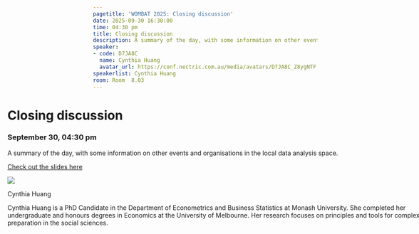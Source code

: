 ```yaml
---
pagetitle: 'WOMBAT 2025: Closing discussion'
date: 2025-09-30 16:30:00
time: 04:30 pm
title: Closing discussion
description: A summary of the day, with some information on other events and organisations in the local data analysis space.
speaker:
- code: D7JA8C
  name: Cynthia Huang
  avatar_url: https://conf.nectric.com.au/media/avatars/D7JA8C_Z8ygNTF.jpeg
speakerlist: Cynthia Huang
room: Room  8.03
---
```


::::::::::::::: {.grid style="width: 100vw;  transform: translateX(-20%);"}
::: {#sponsors_banner .g-col-12 .title}
# Closing discussion

### September 30, 04:30 pm
:::

:::::::::::: {.g-col-12 .full_text_block style="min-width: 640px; max-width:1080px; margin: 0 auto"}
A summary of the day, with some information on other events and organisations in the local data analysis space.

:::{.slides-btn}
[Check out the slides here](https://slides.mitchelloharawild.com/wombat2025-welcome/#/section-17)
:::

:::::: speaker
::: speaker-header
![](https://conf.nectric.com.au/media/avatars/D7JA8C_Z8ygNTF.jpeg)
:::

::: speaker-name
Cynthia Huang
:::

::: speaker-bio
Cynthia Huang is a PhD Candidate in the Department of Econometrics and Business Statistics at Monash University. She completed her undergraduate and honours degrees in Economics at the University of Melbourne. Her research focuses on principles and tools for complex data preparation in the social sciences.
:::
::::::
::::::::::::

<div>

</div>
:::::::::::::::

```{=html}
<style>
#title-block-header {
display: none !important;
}
</style>
```
